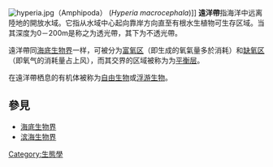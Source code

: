 {{Ocean habitat topics}}
[[File:hyperia.jpg|thumb]]（Amphipoda） (''Hyperia macrocephala'')]]
'''遠洋帶'''指海洋中远离陸地的開放水域。它指从水域中心起向靠岸方向直至有根水生植物可生存区域。当其深度为0－200m是称之为透光帶，其下为不透光帶。

遠洋帶同[[海底生物界|海底生物界]]一样，可被分为[[富氧区|富氧区]]（即生成的氧氣量多於消耗）和[[缺氧区|缺氧区]]（即氧气的消耗量占上风），而其交界的区域被称为为[[平衡层|平衡层]]。

在遠洋帶栖息的有机体被称为[[自由生物|自由生物]]或[[浮游生物|浮游生物]]。

== 參見 ==
* [[海底生物界|海底生物界]]
* [[滨海生物界|滨海生物界]]

{{Ecology-stub}}

[[Category:生態學|Category:生態學]]